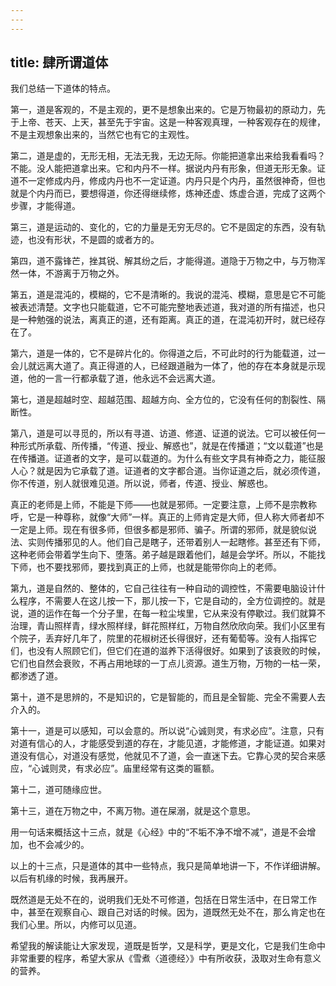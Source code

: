 ```yaml
---
---
---
```

title: 肆所谓道体
---




我们总结一下道体的特点。

第一，道是客观的，不是主观的，更不是想象出来的。它是万物最初的原动力，先于上帝、苍天、上天，甚至先于宇宙。这是一种客观真理，一种客观存在的规律，不是主观想象出来的，当然它也有它的主观性。

第二，道是虚的，无形无相，无法无我，无边无际。你能把道拿出来给我看看吗？不能。没人能把道拿出来。它和内丹不一样。据说内丹有形象，但道无形无象。证道不一定修成内丹，修成内丹也不一定证道。内丹只是个内丹，虽然很神奇，但也就是个内丹而已，要想得道，你还得继续修，炼神还虚、炼虚合道，完成了这两个步骤，才能得道。

第三，道是运动的、变化的，它的力量是无穷无尽的。它不是固定的东西，没有轨迹，也没有形状，不是圆的或者方的。

第四，道不露锋芒，挫其锐、解其纷之后，才能得道。道隐于万物之中，与万物浑然一体，不游离于万物之外。

第五，道是混沌的，模糊的，它不是清晰的。我说的混沌、模糊，意思是它不可能被表述清楚。文字也只能载道，它不可能完整地表述道，我对道的所有描述，也只是一种勉强的说法，离真正的道，还有距离。真正的道，在混沌初开时，就已经存在了。

第六，道是一体的，它不是碎片化的。你得道之后，不可此时的行为能载道，过一会儿就远离大道了。真正得道的人，已经跟道融为一体了，他的存在本身就是示现道，他的一言一行都承载了道，他永远不会远离大道。

第七，道是超越时空、超越范围、超越方向、全方位的，它没有任何的割裂性、隔断性。

第八，道是可以寻觅的，所以有寻道、访道、修道、证道的说法。它可以被任何一种形式所承载、所传播，“传道、授业、解惑也”，就是在传播道；“文以载道”也是在传播道。证道者的文字，是可以载道的。为什么有些文字具有神奇之力，能征服人心？就是因为它承载了道。证道者的文字都合道。当你证道之后，就必须传道，你不传道，别人就很难见道。所以说，师者，传道、授业、解惑也。

真正的老师是上师，不能是下师——也就是邪师。一定要注意，上师不是宗教称呼，它是一种尊称，就像“大师”一样。真正的上师肯定是大师，但人称大师者却不一定是上师。现在有很多师，但很多都是邪师、骗子。所谓的邪师，就是貌似说法、实则传播邪见的人。他们自己是瞎子，还带着别人一起瞎修。甚至还有下师，这种老师会带着学生向下、堕落。弟子越是跟着他们，越是会学坏。所以，不能找下师，也不要找邪师，要找到真正的上师，也就是能带你向上的老师。

第九，道是自然的、整体的，它自己往往有一种自动的调控性，不需要电脑设计什么程序，不需要人在这儿按一下，那儿按一下，它是自动的，全方位调控的。就是说，道的运作在每一个分子里，在每一粒尘埃里，它从来没有停歇过。我们就算不治理，青山照样青，绿水照样绿，鲜花照样红，万物自然欣欣向荣。我们小区里有个院子，丢弃好几年了，院里的花椒树还长得很好，还有葡萄等。没有人指挥它们，也没有人照顾它们，但它们在道的滋养下活得很好。如果到了该衰败的时候，它们也自然会衰败，不再占用地球的一丁点儿资源。道生万物，万物的一枯一荣，都渗透了道。

第十，道不是思辨的，不是知识的，它是智能的，而且是全智能、完全不需要人去介入的。

第十一，道是可以感知，可以会意的。所以说“心诚则灵，有求必应”。注意，只有对道有信心的人，才能感受到道的存在，才能见道，才能修道，才能证道。如果对道没有信心，对道没有感觉，他就见不了道，会一直迷下去。它靠心灵的契合来感应，“心诚则灵，有求必应”。庙里经常有这类的匾额。

第十二，道可随缘应世。

第十三，道在万物之中，不离万物。道在屎溺，就是这个意思。

用一句话来概括这十三点，就是《心经》中的“不垢不净不增不减”，道是不会增加，也不会减少的。

以上的十三点，只是道体的其中一些特点，我只是简单地讲一下，不作详细讲解。以后有机缘的时候，我再展开。

既然道是无处不在的，说明我们无处不可修道，包括在日常生活中，在日常工作中，甚至在观察自心、跟自己对话的时候。因为，道既然无处不在，那么肯定也在我们心里。所以，内修可以见道。

希望我的解读能让大家发现，道既是哲学，又是科学，更是文化，它是我们生命中非常重要的程序，希望大家从《雪煮〈道德经〉》中有所收获，汲取对生命有意义的营养。